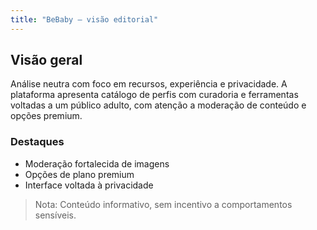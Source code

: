 ```yaml
---
title: "BeBaby — visão editorial"
---
```


## Visão geral

Análise neutra com foco em recursos, experiência e privacidade. A plataforma
apresenta catálogo de perfis com curadoria e ferramentas voltadas a um público
adulto, com atenção a moderação de conteúdo e opções premium.

### Destaques

- Moderação fortalecida de imagens
- Opções de plano premium
- Interface voltada à privacidade

> Nota: Conteúdo informativo, sem incentivo a comportamentos sensíveis.










